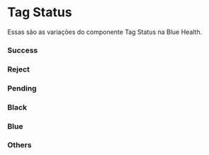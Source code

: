 

<Meta of={Story} />

# Tag Status

Essas são as variações do componente Tag Status na Blue Health.

### Success

<Canvas of={Story.Success} />

### Reject

<Canvas of={Story.Reject} />

### Pending

<Canvas of={Story.Pending} />

### Black

<Canvas of={Story.Black} />

### Blue

<Canvas of={Story.Blue} />

### Others

<Canvas of={Story.Others} />